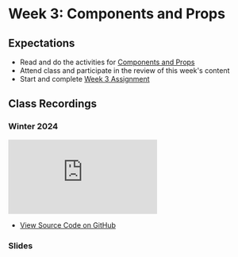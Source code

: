 # Week 3: Components and Props

## Expectations

- Read and do the activities for [Components and Props](/week-3/components-and-props)
- Attend class and participate in the review of this week's content
- Start and complete [Week 3 Assignment](/week-3/assignment)

## Class Recordings

### Winter 2024

<iframe
  style={{ width: "100%", aspectRatio: "16/9" }}
  src="https://www.youtube.com/embed/Rj8cZRyjt94?si=ajtNA4chW4akBrUt"
  title="YouTube video player"
  frameBorder="0"
  allow="accelerometer; autoplay; clipboard-write; encrypted-media; gyroscope; picture-in-picture; web-share"
  allowFullScreen="allowFullScreen"
></iframe>

- [View Source Code on GitHub](https://github.com/warsylewicz/webdev2-demos/tree/65de9483e74f9a0edf6c4e81d1b5bbb797a457c5/app/week-3)

### Slides


<Slideshow file="/week-3/slides" />
